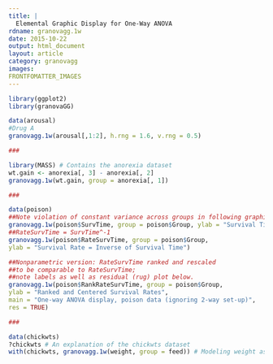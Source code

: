```yaml
---
title: |
  Elemental Graphic Display for One-Way ANOVA
rdname: granovagg.1w
date: 2015-10-22
output: html_document
layout: article
category: granovagg
images:
FRONTFOMATTER_IMAGES
---
```


```r
library(ggplot2)
library(granovaGG)
```

```r

data(arousal)
#Drug A
granovagg.1w(arousal[,1:2], h.rng = 1.6, v.rng = 0.5)

###

library(MASS) # Contains the anorexia dataset
wt.gain <- anorexia[, 3] - anorexia[, 2]
granovagg.1w(wt.gain, group = anorexia[, 1])

###

data(poison)
##Note violation of constant variance across groups in following graphic.
granovagg.1w(poison$SurvTime, group = poison$Group, ylab = "Survival Time")
##RateSurvTime = SurvTime^-1
granovagg.1w(poison$RateSurvTime, group = poison$Group, 
ylab = "Survival Rate = Inverse of Survival Time")

##Nonparametric version: RateSurvTime ranked and rescaled
##to be comparable to RateSurvTime; 
##note labels as well as residual (rug) plot below.
granovagg.1w(poison$RankRateSurvTime, group = poison$Group, 
ylab = "Ranked and Centered Survival Rates",
main = "One-way ANOVA display, poison data (ignoring 2-way set-up)", 
res = TRUE)

###

data(chickwts)
?chickwts # An explanation of the chickwts dataset
with(chickwts, granovagg.1w(weight, group = feed)) # Modeling weight as explained by feed type



```